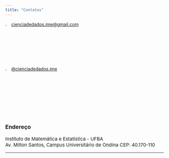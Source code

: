 ```yaml
---
title: "Contatos"
---
```


<div style="text-align:justify">

![](../assets/gmail.png){width='3%'}
[cienciadedados.ime@gmail.com](mailto:cienciadedados.ime@gmail.com){target='_blank'}




![](../assets/instagram.png){width='3%'}
[@cienciadedados.ime](https://www.instagram.com/cienciadedados.ime/){target='_blank'}


<!--  {#whatsapp} -->

<!-- ![](../assets/whatsapp.png){width='3%'} -->
<!-- whatsapp -->

<!--  -->

<br>

<div style='font-size:15px'>
### Endereço
Instituto de Matemática e Estatística - UFBA<br>
Av. Milton Santos, Campus Universitário de Ondina CEP: 40.170-110
</div>

</div>

---
